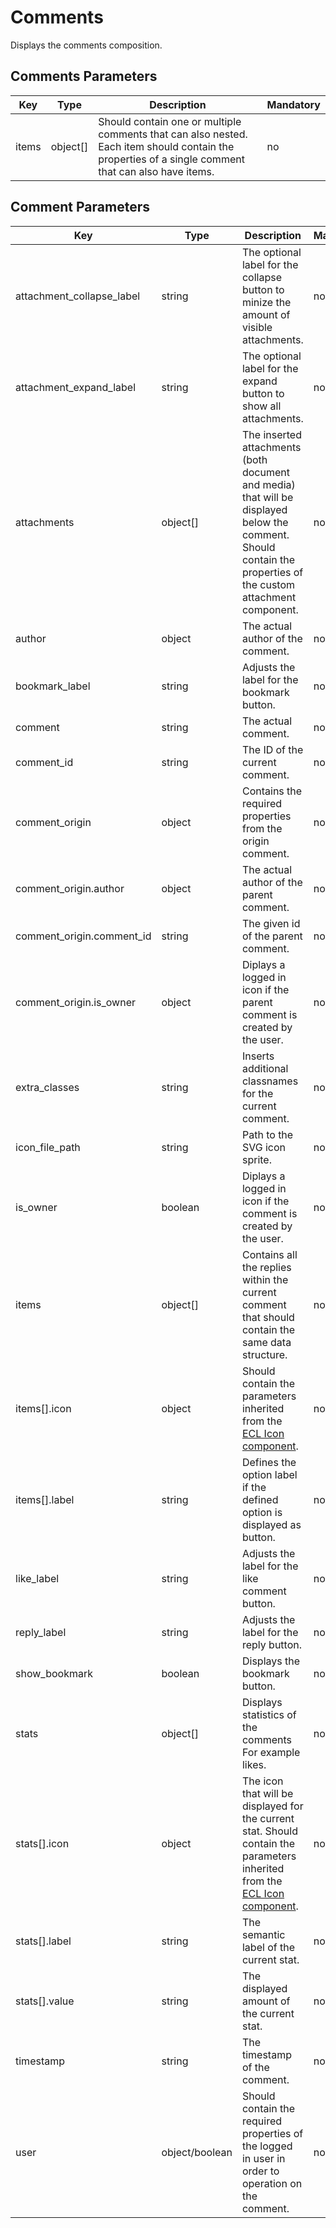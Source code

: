 # Comments

Displays the comments composition.

## Comments Parameters

| Key   | Type     | Description                                                                                                                                         | Mandatory |
| ----- | -------- | --------------------------------------------------------------------------------------------------------------------------------------------------- | --------- |
| items | object[] | Should contain one or multiple comments that can also nested. Each item should contain the properties of a single comment that can also have items. | no        |

## Comment Parameters

| Key                       | Type           | Description                                                                                                                                                                             | Mandatory |
| ------------------------- | -------------- | --------------------------------------------------------------------------------------------------------------------------------------------------------------------------------------- | --------- |
| attachment_collapse_label | string         | The optional label for the collapse button to minize the amount of visible attachments.                                                                                                 | no        |
| attachment_expand_label   | string         | The optional label for the expand button to show all attachments.                                                                                                                       | no        |
| attachments               | object[]       | The inserted attachments (both document and media) that will be displayed below the comment. Should contain the properties of the custom attachment component.                          | no        |
| author                    | object         | The actual author of the comment.                                                                                                                                                       | no        |
| bookmark_label            | string         | Adjusts the label for the bookmark button.                                                                                                                                              | no        |
| comment                   | string         | The actual comment.                                                                                                                                                                     | no        |
| comment_id                | string         | The ID of the current comment.                                                                                                                                                          | no        |
| comment_origin            | object         | Contains the required properties from the origin comment.                                                                                                                               | no        |
| comment_origin.author     | object         | The actual author of the parent comment.                                                                                                                                                | no        |
| comment_origin.comment_id | string         | The given id of the parent comment.                                                                                                                                                     | no        |
| comment_origin.is_owner   | object         | Diplays a logged in icon if the parent comment is created by the user.                                                                                                                  | no        |
| extra_classes             | string         | Inserts additional classnames for the current comment.                                                                                                                                  | no        |
| icon_file_path            | string         | Path to the SVG icon sprite.                                                                                                                                                            | no        |
| is_owner                  | boolean        | Diplays a logged in icon if the comment is created by the user.                                                                                                                         | no        |
| items                     | object[]       | Contains all the replies within the current comment that should contain the same data structure.                                                                                        | no        |
| items[].icon              | object         | Should contain the parameters inherited from the [ECL Icon component](https://www.npmjs.com/package/@ecl-twig/ec-component-icon).                                                       | no        |
| items[].label             | string         | Defines the option label if the defined option is displayed as button.                                                                                                                  | no        |
| like_label                | string         | Adjusts the label for the like comment button.                                                                                                                                          | no        |
| reply_label               | string         | Adjusts the label for the reply button.                                                                                                                                                 | no        |
| show_bookmark             | boolean        | Displays the bookmark button.                                                                                                                                                           | no        |
| stats                     | object[]       | Displays statistics of the comments For example likes.                                                                                                                                  | no        |
| stats[].icon              | object         | The icon that will be displayed for the current stat. Should contain the parameters inherited from the [ECL Icon component](https://www.npmjs.com/package/@ecl-twig/ec-component-icon). | no        |
| stats[].label             | string         | The semantic label of the current stat.                                                                                                                                                 | no        |
| stats[].value             | string         | The displayed amount of the current stat.                                                                                                                                               | no        |
| timestamp                 | string         | The timestamp of the comment.                                                                                                                                                           | no        |
| user                      | object/boolean | Should contain the required properties of the logged in user in order to operation on the comment.                                                                                      | no        |

